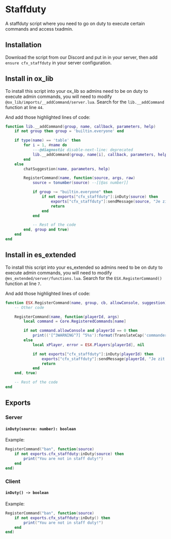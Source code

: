# Staffduty

A staffduty script where you need to go on duty to execute certain commands and access txadmin.

## Installation

Download the script from our Discord and put in in your server, then add `ensure cfx_staffduty` in your server configuration.

## Install in ox_lib

To install this script into your ox_lib so admins need to be on duty to execute admin commands, you will need to modify `@ox_lib/imports/__addCommand/server.lua`.
Search for the `lib.__addCommand` function at line `44`.

And add those highlighted lines of code:

```lua {15-20}
function lib.__addCommand(group, name, callback, parameters, help)
    if not group then group = 'builtin.everyone' end

    if type(name) == 'table' then
        for i = 1, #name do
            ---@diagnostic disable-next-line: deprecated
            lib.__addCommand(group, name[i], callback, parameters, help)
        end
    else
        chatSuggestion(name, parameters, help)

        RegisterCommand(name, function(source, args, raw)
            source = tonumber(source) --[[@as number]]

            if group ~= "builtin.everyone" then
                if not exports["cfx_staffduty"]:inDuty(source) then
                    exports["cfx_staffduty"]:sendMessage(source, "Je zit niet in staffdienst!")
                    return
                end
            end

            -- Rest of the code
        end, group and true)
    end
end
```

## Install in es_extended

To install this script into your es_extended so admins need to be on duty to execute admin commands, you will need to modify `@es_extended/server/functions.lua`. Search for the `ESX.RegisterCommand()` function at line `7`.

And add those highlighted lines of code:

```lua {12-15}
function ESX.RegisterCommand(name, group, cb, allowConsole, suggestion)
    -- Other code

	RegisterCommand(name, function(playerId, args)
		local command = Core.RegisteredCommands[name]

		if not command.allowConsole and playerId == 0 then
			print(('[^3WARNING^7] ^5%s'):format(TranslateCap('commanderror_console')))
		else
			local xPlayer, error = ESX.Players[playerId], nil

			if not exports["cfx_staffduty"]:inDuty(playerId) then
				exports["cfx_staffduty"]:sendMessage(playerId, "Je zit niet in staffdienst!")
				return
			end
	end, true)

    -- Rest of the code
end
```

## Exports

### Server

#### `inDuty(source: number): boolean`

Example:

```lua
RegisterCommand("ban", function(source)
    if not exports.cfx_staffduty:inDuty(source) then
        print("You are not in staff duty!")
    end
end)
```

### Client

#### `inDuty() -> boolean`

Example:

```lua
RegisterCommand("ban", function(source)
    if not exports.cfx_staffduty:inDuty() then
        print("You are not in staff duty!")
    end
end)
```
